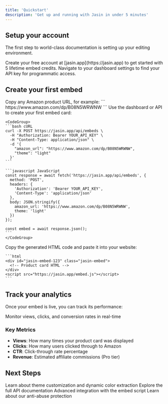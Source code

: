 ```yaml
---
title: 'Quickstart'
description: 'Get up and running with Jasin in under 5 minutes'
---
```


## Setup your account

The first step to world-class documentation is setting up your editing environment.

<AccordionGroup>
  <Accordion icon="user-plus" title="Sign up for Jasin">
    Create your free account at [jasin.app](https://jasin.app) to get started with 5 lifetime embed credits.
  </Accordion>
  <Accordion icon="key" title="Get your API key">
    Navigate to your dashboard settings to find your API key for programmatic access.
  </Accordion>
</AccordionGroup>

## Create your first embed

<Steps>
  <Step title="Find an Amazon product">
    Copy any Amazon product URL, for example:
    ```
    https://www.amazon.com/dp/B08N5WRWNW
    ```
  </Step>
  <Step title="Create the embed">
    Use the dashboard or API to create your first embed card:
    
    <CodeGroup>
    ```bash cURL
    curl -X POST https://jasin.app/api/embeds \
      -H "Authorization: Bearer YOUR_API_KEY" \
      -H "Content-Type: application/json" \
      -d '{
        "amazon_url": "https://www.amazon.com/dp/B08N5WRWNW",
        "theme": "light"
      }'
    ```
    
    ```javascript JavaScript
    const response = await fetch('https://jasin.app/api/embeds', {
      method: 'POST',
      headers: {
        'Authorization': 'Bearer YOUR_API_KEY',
        'Content-Type': 'application/json'
      },
      body: JSON.stringify({
        amazon_url: 'https://www.amazon.com/dp/B08N5WRWNW',
        theme: 'light'
      })
    });
    
    const embed = await response.json();
    ```
    </CodeGroup>
  </Step>
  <Step title="Embed on your website">
    Copy the generated HTML code and paste it into your website:
    
    ```html
    <div id="jasin-embed-123" class="jasin-embed">
      <!-- Product card HTML -->
    </div>
    <script src="https://jasin.app/embed.js"></script>
    ```
  </Step>
</Steps>

## Track your analytics

Once your embed is live, you can track its performance:

<Card title="View Analytics" icon="chart-line" href="/features/analytics">
  Monitor views, clicks, and conversion rates in real-time
</Card>

### Key Metrics

- **Views**: How many times your product card was displayed
- **Clicks**: How many users clicked through to Amazon
- **CTR**: Click-through rate percentage
- **Revenue**: Estimated affiliate commissions (Pro tier)

## Next Steps

<CardGroup cols={2}>
  <Card
    title="Customize Themes"
    icon="palette"
    href="/features/themes"
  >
    Learn about theme customization and dynamic color extraction
  </Card>
  <Card
    title="API Reference"
    icon="code"
    href="/api-reference/introduction"
  >
    Explore the full API documentation
  </Card>
  <Card
    title="Embed Script"
    icon="javascript"
    href="/developer/embed-script"
  >
    Advanced integration with the embed script
  </Card>
  <Card
    title="Security Features"
    icon="shield"
    href="/security/overview"
  >
    Learn about our anti-abuse protection
  </Card>
</CardGroup> 